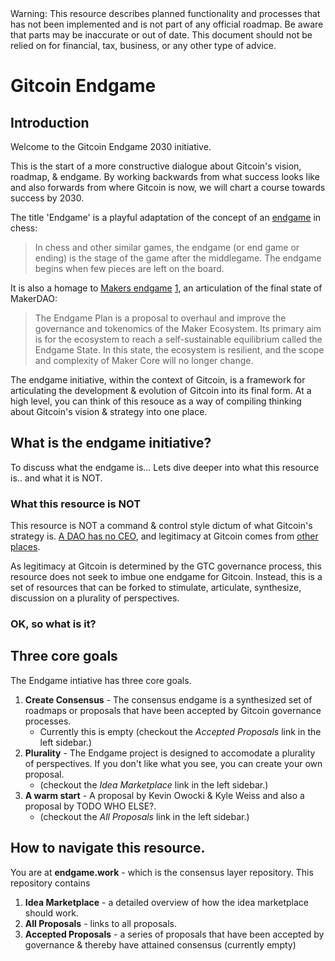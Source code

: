 
<Callout type="warning">
  Warning: This resource describes planned functionality and processes that has
  not been implemented and is not part of any official roadmap. Be aware that parts may be inaccurate or out of
  date.  This document should not be relied on for financial, tax, business, or any other type of advice.
</Callout>

# Gitcoin Endgame

## Introduction

Welcome to the Gitcoin Endgame 2030 initiative.

This is the start of a more constructive dialogue about Gitcoin's vision, roadmap, & endgame.  By working backwards from what success looks like and also forwards from where Gitcoin is now, we will chart a course towards success by 2030.

The title 'Endgame' is a playful adaptation of the concept of an [endgame](https://en.wikipedia.org/wiki/Chess_endgame) in chess:

> In chess and other similar games, the endgame (or end game or ending) is the stage of the game after the middlegame. The endgame begins when few pieces are left on the board.

It is also a homage to [Makers endgame](https://endgame.makerdao.com/endgame/overview) [1](https://twitter.com/runekek/status/1688571159367823360), an articulation of the final state of MakerDAO:

> The Endgame Plan is a proposal to overhaul and improve the governance and tokenomics of the Maker Ecosystem. Its primary aim is for the ecosystem to reach a self-sustainable equilibrium called the Endgame State. In this state, the ecosystem is resilient, and the scope and complexity of Maker Core will no longer change.

The endgame initiative, within the context of Gitcoin, is a framework for articulating the development & evolution of Gitcoin into its final form.  At a high level, you can think of this resouce as a way of compiling thinking about Gitcoin's vision & strategy into one place. 

## What is the endgame initiative?

To discuss what the endgame is... Lets dive deeper into what this resource is.. and what it is NOT.

### What this resource is NOT

This resource is NOT a command & control style dictum of what Gitcoin's strategy is.  [A DAO has no CEO](https://gov.gitcoin.co/t/a-dao-has-no-ceo/9852), and legitimacy at Gitcoin comes from [other places](https://gov.gitcoin.co/t/consent-of-the-governed-and-legitimacy-by-process-in-gitcoindao/9778).

As legitimacy at Gitcoin is determined by the GTC governance process, this resource does not seek to imbue one endgame for Gitcoin.   Instead, this is a set of resources that can be forked to stimulate, articulate, synthesize, discussion on a plurality of perspectives.

### OK, so what is it?

## Three core goals

The Endgame intiative has three core goals.
1. **Create Consensus** - The consensus endgame is a synthesized set of roadmaps or proposals that have been accepted by Gitcoin governance processes.  
    - Currently this is empty  (checkout the *Accepted Proposals* link in the left sidebar.)
2. **Plurality** - The Endgame project is designed to accomodate a plurality of perspectives.  If you don't like what you see, you can create your own proposal.
    -  (checkout the *Idea Marketplace* link in the left sidebar.)
3. **A warm start** - A proposal by Kevin Owocki & Kyle Weiss and also a proposal by TODO WHO ELSE?.
    -  (checkout the *All Proposals* link in the left sidebar.)


## How to navigate this resource.

You are at **endgame.work** - which is the consensus layer repository.  This repository contains
1. **Idea Marketplace** - a detailed overview of how the idea marketplace should work.
2. **All Proposals** - links to all proposals.
3. **Accepted Proposals** - a series of proposals that have been accepted by governance & thereby have attained consensus (currently empty)

